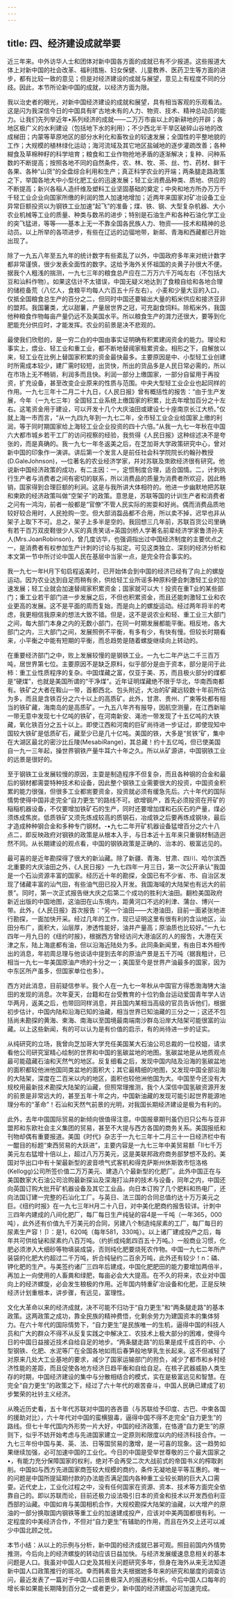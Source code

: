 ```yaml
---
---
---
```

title: 四、经济建设成就举要
---



近三年来。中外访华人士和团体对新中国各方面的成就已有不少报道。这些报道大体上对新中国的社会改革、福利措施、妇女保健、儿童教养、医药卫生等方面的进步，都有比较一致的意见；但是对经济建设的成就与展望，意见上有程度不同的分歧。因此，本节所论新中国的成就，以经济方面为限。

我以治史者的眼光，对新中国经济建设的成就和展望，具有相当客观的乐观看法。这是闪为我深信今日的中国具有旷古地未有的人力、物资、技术、精祌总动员的能力。让我们先列举近年•系列经济的成就——二万万市亩以上的新耕地的开辟；各地区极广义的水利建设（包括地下水的利用）；不少西北半干旱区破碎山谷地的改成梯田；内蒙等草原地区的部分水利化和畜牧业的较速发展；全国性的平整地貌的工作；大规模的植林绿化运动；海河流域及其它地区盐碱地的逐步灌疏改善；各种糊食及草棉种籽的科学培育；粮食和工业作物抢地矛盾的逐渐解决；复种、问种系数的不断提高；按照各地不同的自然条件，农、林、牧、茶、丝、竹、药材、鲜干各果、各种“山货”的全盘综合利用和生产；真正科学农业的开端；两条腿走路政策之下，举国各地大中小型化肥工业的迅速发展；轻工业消费品种类、质地、供应的不断提高；新兴各稲人造纤维及塑料工业坚固基础的奠定；中央和地方所办万万千千轻工业企业向国家所缴的利润的笟人加速地增加；近两年来国家对矿冶设备工业异常巨额投资以为钢铁工业加速“起飞”的准备；煤、铁、钢、大型复杂机器、大小农业机械等工业的质量、种类与数吊的进步；特别是石油生产和各种石油化学工业的突飞猛进，等等——基本上无一不靠全国各民族人力、物资——技术和精神的总动员。以上所举的各项进步，有些在辽远的边骝地带，新邮、青海和西藏都已开始出现了。

除了一九五八年至五九年的统计数字有些紊乱了以外，中国政府多年来对统计数字都非常谨慎，很少发表全面性的数字。这给予海外关怀祖国的炎黄子孙很大不便。据我个人粗浅的揣测，一九七三年的粮食总产应在二万万六千万吨左右（不包括大豆和汕料作物）。如果这估计不太错误，中国无疑义地达到了食粮自给和各地合理的储榄备荒（八亿人，食粮平均每人六百五十斤左右）。小麦和少量大豆的入口，仅抵全国粮食总生产的百分之二，但同时中国还要输出大量的稻米供应和接济亚非的盟邦。我国薯类，尤以甜薯，产量居世界之冠，可充副食饲料。除稻米外，我国他种粮食作物每亩产量仍远不及美国水平。所以粮食生产的潸力还很大，要等到化肥能充分供应时，才能发挥。农业的前景是决不悲观的。

最使我们欣慰的，是一穷二白的中国由事实证明确有积累建阔资金的能力。理论和事实上，煨业、轻工业和重工业，都不断地替阈家租累资金。相形之下，自解放以来，轻工业在比例上替国家积累的资金最快最多。主要原因是中、小型轻工业创建时所需成本较少，建厂需时较短，出货快，所出的货品多是人民日常必需的，所以在市场上无不畅销，利润多而且快。利润一部分上缴国家，一部分自留用于再投资，扩充设备，甚至改变企业原来的性质与范围。中央大型轻工业企业也起同样的作用。一九七三年十二月二十九日，《人民日报》曾有概括性的报吿：“由于生产发展，今年（一九七三年）全国轻工业系统上缴国家的积累，比去年增加百分之十左右。这笔资金用于建设，可以开发十几个大庆油田或建设七十座南京长江大桥。”仅就上海一市而言，“从一九四九年到一九七二年，全市轻工业企业给国家上缴的利润，等于同时期国家给上海轻工业企业投资的四十六倍。”从我一九七一年秋在中国六大都市城乡若干工厂的访问视察的经验，我赀得《人民日报》这种综述决不是夸张的，而是真确的。我一九七一年冬返美之后，在芝加哥大学政策研究中心，曾对新中国的印象作一演讲。讲后第一个发言人是前任社会科学院院长约翰孙教授(D.GaleJohnson)，—位著名的农业经济学家，幷对苏联及朿欧经济很有研究。他说新中国经济政策的成功，有二主因：一，定惯制度合理，适合国情。二，计刺执行生产者与消费者之间有密切的联系，所以消费品的质量为消费者所欢迎，因此畅销，国家得到合理巨额的利涧。这是与我所讲大体相符的。他进一步幽默地把苏联和柬欧的经济政策叫做“空架子”的政策。意思是，苏联等国的计训生产者和消费者之问有一鸿沟，前者一般都是“官僚”不管人民实际的耑耍和好尚。偶而消费品质地较好较合用时，人民抢购一空。但大部消盌品都不合用，所以卖不掉，迟早也非从架子上取下不可。总之，架子上多半是空的。我回想三几年前，苏联百货公司里确有若干百万双皮鞋很少人买的真责笑话=英国剑桥人学著名前辈经济学家鲁溃孙夫人(Mrs.JoanRobinson)，曾几度访华，也强调指出过中国经济制度的主要优点之一，是消费者有权参加生产计刺的讨论与拟定。可见这类独立、深刻的经济分析和本文第一节中所讨论中国人民在基层中当家一点，是完全符合事实的。

我一九七一年H月下旬启程返美时，已开始体会到中国的经济已经有了向上的螺旋运动。因为农业达到自足而稍有余，供给轻工业所谣多种原料便会刺激轻工业的加速发展；轻工业就会加速替阈家积累资金；国家就可以大！投资在重T业的某些部门；重工业若干部门进一步发展之后，不但也积累资金，而且还能刺激轻工业和农业更高的发展。这不是平面的周而复始，而是向上的螺旋运动。经过两年将半的考虑，我更相信我原来的想法大致不错。但是，这不是说农业和轻、重工业三大部门之间，每大部门本身之内的无数小部门，在同一时期发展都能平衡。相反地，各大部门之内，三大部门之间，发展照例不平衡，有多有少，有快有慢。但较长时期看来，小平衡之中能有短期的平衡，而总趋势是随着螺旋继续向上转动的。

在重要经济部门之中，败上发展较慢的是钢铁工业。一九七二年产达二千三百万吨，居世界第七位。主要原因不是缺乏原料，似乎部分是由于资本，部分是闬于此柿：重工业性质程序的复杂。中国煤藏之富，仅亚于美、苏，而且极火部分的煤都是“硬煤”，也就是美国所谓的“干净煤”。近年证明煤藏绝不限于华北，华南西南都有。铁矿之大者在鞍山一带，首都西北、包头附近，大冶的矿藏远较数十年前所估为多，而且是含铁百分之六十以上的高质矿。此外，甘肃、贵州、广柬等处都有相当的铁矿藏，海南岛的是高质矿。一九五八年齐有报导，因航空测量，在江西新喻一带无意中发现七十亿吨的铁矿，在河南新安、渑池一带发现了十五亿吨的大铁藏，氧化铁百分之五十以上。即使江西和河南的巨矿尚待进一步证过，即使现知中国较大铁矿是低质矿石，藏至少已是几十亿吨。美国的铁，大多是“贫铁”矿，集中在大湖区最北的密沙比丘陵(MesabiRange)，其总藏！约十五亿吨，但已使美国自一九一三年起，操世界钢铁产量牛耳六十年之久。所以从矿源讲，中国钢铁工业的远景是很好的。

至于钢铁工业发展较慢的原因，主耍是制造程序不但复杂，而且各种钢的合金和最后的钢材都需耍特种技术和设备，因此整个钢铁工业需要很大的投资，中国资金积累的能力很强，但很多工业都耑要资金，投资就必须有缓急先后。六十年代的国际情势使得中国非走完全“自力更生”的路线不可。欲增钢产，首先必须投资在开矿的稲稲机器设备，不仅要增加铁矿石的生产，同时还要增加煤和石灰石的产量，煤必须炼成焦炭。低质铁矿又须先炼成较高的质钢石，冶成铁之后要再炼成钢块，最后才造成种种钢合金和多种专门钢材。-•九七二年开矿机器设备猛增百分之六十八点二，即反映政府对钢铁的政策是从根本入手，与日本近十五年来只重钢材制造迥然不同。从长期建设的观点看，中国的钢铁政策是正确的、治本的、极富远见的。

最可喜的是近年勘探得了很大的新汕藏。除了新疆、青海、甘肃、四川、哈尔滨西北重要的大庆油田之外，《人民日报》一九七四年一月三日，第一次公开承认“我国是一个石汕资源丰富的国家。经历近十年的勘探，全国已有不少省、市、自治区发现了储藏丰富的汕气田，有些油气田已投入开发。我国海域的大陆架也有远大的前景”。同时，第一次正式报告继大庆之后第二个成功的胜利大油田。翻检美国政府新近出版的中国地图，这油田在山东境内，距黄河口不远的利津、蒲台、博兴一带。此外，《人民日报》首次报告：“另一个油田——大港油田，目前一面紧张地进行勘探，一面加快开采。经过几年的工作，现已证明这里有很有利的含汕地区，汕田分布广，面积大，汕层厚，渗透性能好，油井产量高；原油质也比较好。”一九七四年一月九日的《纽约时报》，根据西方曾经访问大港油区的人的报吿，大港在天津之东，陆上海底都有油，但以沿海近陆处为多。此同条新闻里，有由日本外相传出的消息，年初周总理与他谈话中提到去年的原油产景是五千万吨（据我粗计，已相当一九七一年美国原油产喷的十分之一；美国至今是世界产油最多的国家，因为中东区所产虽多，但国家单位也多）。

西方对此消息，目前疑信参半。我个人在一九七一年秋从中国官方得悉渤海铐大油田的发现的消息。次年夏天，台籍和在台受教育的十位钓鱼台运动爱国青年学人访华两月，返美之后，也带回同样消息，并且国内某相当高级的官员告诉他们，根据初步估计，中国内陆和沿海已知的油藏，相当世界已知油藏的三分之一；这还不包括尚未勘探的黄海、柬海、南海以至国境最南端南沙群岛沿岸大陆架可能很富的汕藏。以上这些新闻，有的可以认为是有价值的启示，有的尚待进一步的证实。

从纯研究的立场，我曾向芝加哥大学充任美国某大石油公司总裁的一位校姐，请求看他公司研究室精心绘制的世界和中国的氢碳盆地的地图。氢碳盆地是从地质观点最可能蕴藏石油和天然气的地区。反复细看之后，发现中国内陆及沿海的氢碳盆地的面积都较他洲他国同类盆地的面积大；其它最精细的地图，又发现中国全部沿海的大陆架，深度在二百米以内的地区，面积也较他洲他国为大。中国至今还没有大规校用最新技术勘探大陆架的汕藏，但照常理推测，我个人深信中国氢碳资源开发的前景是非常远大的，甚至五年十年之内，中国新油藏的发现可能引起世界能源地理分布的“革命”！石汕和天然气前景的光明，对我国长期经济建设是极为有利的。

此外，去年中国国际贸易的新倾向很值得注意。中国报章期刊虽仍旧只公布与亚非盟邦和东欧社会主义集团的贸易，甚至不大提与西方各国的商务关系。美国报纸和刊物却偶有重要报道。美国《时代》杂志于一九七三年十二月三十一日经济栏中有一醌目的标题“柬西贸易的大跃进”，主要内容是一九七三年中美贸易额「II七千万美元左右猛增十倍以上，超过八万万美元，这是美联邦政府商务部梦想不及的。美国对华出口中有十架最新型的波音喷气式客机和得克萨斯州休斯敦市恺洛格(Kellogg)公司所签价值二万万美元、建造八个最新型的化肥厂。此外中国正在与美国数家大石油公司洽购最新探汕及深海打汕井的技术与设备，同年之内，中国还向英国订购大批开矿机器设备及其它工业品，向日本订购了几个肥料和热电厂，还向法国订建一完整的石汕化工厂。与英日、法三国的合同总值约达十万万美元之巨。《纽约时报》在一九七三年H月二十八日，对中美化肥商约报吿较详。计刺中三四年内建成的八间化肥厂，每厂每日生产纯铋的容4是一千吨（一年365，000吨），此外还有价值九千万美元的合同，另建八个制造纯尿素的工厂，每厂每日的尿素生产容！卩：是1，620吨（每年581，330吨）。以上诸厂建成投产之后，每年共可供给铋和尿素约八百万吨。（约折成纯氮四百五十万吨。）一般商业习惯，化肥必须渗入大细砂等物填装成袋，否则纯化肥要烧死农作物。中国一九七二年所产装袋的化肥大约超过二千万吨，折合纯铋约二百余万吨，此外还有较少！n：磷、钾化肥的生产。与美签约诸厂三四年后建成，中国化肥肥田的能力要增加两倍半，再加上一向使用的人畜粪和绿肥，每亩必会大大提高。在不久的将来，农业对中国向上的经济螺旋，必会发生稂极的作用。近年国内特重矿冶设备和化肥，正是反映经济计划重根本，讲步骤，有远见，富理性。

文化大革命以来的经济成就，决不可能不归功于“自力更生”和“两条腿走路”的基本政策。这两政策之成功，靠全民族的精祌费悟，化剩余劳力为建国资本的集体努力。在六十年代的国际情势下，“自力更生”是民族唯一的生机，逼得中国的科技人员和广大的群众不得不从反复实践之中解决工、农技术上极大部分的困难，使得今日的中国日益接近技术自给自足的地步。“两条腿走路”的后果是成千成百的中、小型钢铁、化肥、水泥等厂在全国各地如雨后春笋般地孳乳生长起来。这不但减轻了对原来几处大工业基地的要求，减少了国家运输部门的担负，减少了都市和乡村经济性能的差距，而且促使各地方经济日趋平衡和自给自足。在核子武器威胁人类生存的时期，中国经济建设的集中与分散相结合的模式，实在是极富远见和智慧。在完全“自力更生”的政策之下，经过了六十年代的艰苦奋斗，中国人民确已建成了初步繁荣的社钤主义经济。

从晚近历史看，五十年代苏联对中国的吝吝啬（与苏联给予印度、古巴、中柬各国的援助对比），六十年代对中国的蛮横狠毒，逼得中国不得不走完全“自力更生”的路线。但七十年代国内外形势一片大好，中国的经济政策，在恪遵“自力更生”的原则下，似乎不妨开始考虑与先进国家建立一定原则和限度以内的经济科技合作。一九七三年份中国与美、英、法、日等国贸易的激增，是一可喜的现象。这一趋势如果继续加强，必可加速中国的工业化。今日的中国是受举世尊敬的三个最大国家之•，有能力充分保障国家的权利，绝对不会再受二次大战前式的帝国书义的榨取剥削。中国如与西方先进国家商签较大规模的商约，条件无凝地是平等互惠的。唯一的问题是中国所提延期付款的办法能否满足国内各种重工业较长期的巨大入口需耍。近代史上，工业化过程之中，没有任何国家在资源、资本、技术等方面完全依靠自己的。即以苏联而论，目前还极力设法吸引日本的资金和技术以开发西伯利亚西部的汕藏。中国如肯与美国相机合作，大规校勘探大陆架的油藏，以大增产的原油的一部分换取国内钢铁等重工业的加速建成投产，应该对中美两国都很有利。一定程度的中美经济合作，不但对“自力更生”有辅助的作用，而且在外交上还可以减少中国北顾之忧。

本节小结：从以上的示例与分析，新中国的经济成就已甚可观。照目前国内外情势推测，今后向上的经济螺旋的转动应该日益加快。与经济发展缓速息息相关的基本问题是人口。我虽对中国人口史及其相关问题研究多年，但身在海外从来无法知道新中国人口政策推行的斑况。幸而韩素音大夫根据她多年来的研究和屡度的调查访问，最近发表了一篇对于中国人口前景极深入的报道和分析。今后中国人口每年的增长率如果能长期降到百分之一或者更少，新中国的经济建国必可加速完成。